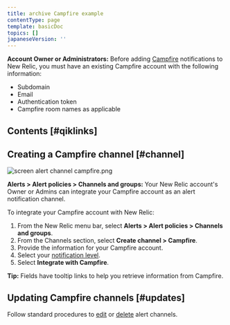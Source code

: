 ```yaml
---
title: archive Campfire example
contentType: page
template: basicDoc
topics: []
japaneseVersion: ''
---
```


**Account Owner or Administrators:** Before adding [Campfire](http://campfirenow.com/ "Link opens in a new window") notifications to New Relic, you must have an existing Campfire account with the following information:

* Subdomain
* Email
* Authentication token
* Campfire room names as applicable

## Contents [#qiklinks]

## Creating a Campfire channel [#channel]

![screen alert channel campfire.png](./images/screen-alert-channel-campfire_0.png "screen alert channel campfire.png")

**Alerts > Alert policies > Channels and groups:** Your New Relic account's Owner or Admins can integrate your Campfire account as an alert notification channel.

To integrate your Campfire account with New Relic:

1. From the New Relic menu bar, select **Alerts > Alert policies > Channels and groups**.
2. From the Channels section, select **Create channel > Campfire**.
3. Provide the information for your Campfire account.
4. Select your [notification level](/docs/alerts/alert-policies/configuring-alerts/alert-channels-maintaining-notification-lists#levels).
5. Select **Integrate with Campfire**.

**Tip:** Fields have tooltip links to help you retrieve information from Campfire.

## Updating Campfire channels [#updates]

Follow standard procedures to [edit](/docs/alerts/alert-policies/configuring-alerts/alert-channels-maintaining-notification-lists#edit) or [delete](/docs/alerts/alert-policies/configuring-alerts/alert-channels-maintaining-notification-lists#delete) alert channels.

